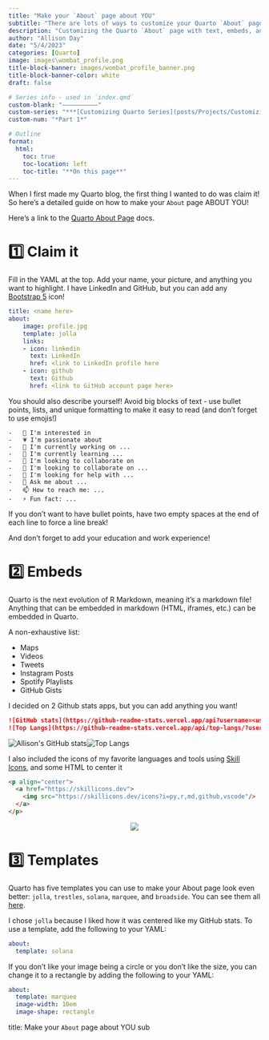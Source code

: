```yaml
---
title: "Make your `About` page about YOU"
subtitle: "There are lots of ways to customize your Quarto `About` page. Here's how I did it!"
description: "Customizing the Quarto `About` page with text, embeds, and more!"
author: "Allison Day"
date: "5/4/2023"
categories: [Quarto]
image: images\wombat_profile.png
title-block-banner: images/wombat_profile_banner.png
title-block-banner-color: white
draft: false

# Series info - used in `index.qmd`
custom-blank: "——————————"
custom-series: "***[Customizing Quarto Series](posts/Projects/CustomizingQuarto/CustomizingQuarto_project.qmd)***"
custom-num: "*Part 1*"

# Outline
format: 
  html: 
    toc: true 
    toc-location: left 
    toc-title: "**On this page**" 
---
```


When I first made my Quarto blog, the first thing I wanted to do was claim it! So here's a detailed guide on how to make your `About` page ABOUT YOU!

Here's a link to the [Quarto About Page](https://quarto.org/docs/websites/website-about.html) docs.

# 1️⃣ Claim it

Fill in the YAML at the top. Add your name, your picture, and anything you want to highlight. I have LinkedIn and GitHub, but you can add any [Bootstrap 5](https://icons.getbootstrap.com/) icon!

``` yaml
title: <name here>
about:
    image: profile.jpg
    template: jolla
    links:
    - icon: linkedin
      text: LinkedIn
      href: <link to LinkedIn profile here
    - icon: github
      text: Github
      href: <link to GitHub account page here>
```

You should also describe yourself! Avoid big blocks of text - use bullet points, lists, and unique formatting to make it easy to read (and don't forget to use emojis!)

    -   👀 I'm interested in
    -   💗 I'm passionate about
    -   🔭 I'm currently working on ...
    -   🌱 I'm currently learning ...
    -   💞️ I'm looking to collaborate on
    -   👯 I'm looking to collaborate on ...
    -   🤔 I'm looking for help with ...
    -   💬 Ask me about ...
    -   📫 How to reach me: ...
    -   ⚡ Fun fact: ...

::: callout-tip
If you don't want to have bullet points, have two empty spaces at the end of each line to force a line break!
:::

And don't forget to add your education and work experience!

# 2️⃣ Embeds

Quarto is the next evolution of R Markdown, meaning it's a markdown file! Anything that can be embedded in markdown (HTML, iframes, etc.) can be embedded in Quarto.

A non-exhaustive list:  

- Maps
- Videos
- Tweets
- Instagram Posts
- Spotify Playlists
- GitHub Gists

I decided on 2 Github stats apps, but you can add anything you want!

```markdown
![GitHub stats](https://github-readme-stats.vercel.app/api?username=<username>&show_icons=true)
![Top Langs](https://github-readme-stats.vercel.app/api/top-langs/?username=<username>&layout=compact)
```

![Allison\'s GitHub stats](https://github-readme-stats.vercel.app/api?username=allisonbday&show_icons=true)![Top Langs](https://github-readme-stats.vercel.app/api/top-langs/?username=allisonbday&layout=compact)

I also included the icons of my favorite languages and tools using [Skill Icons](https://skillicons.dev), and some HTML to center it

```HTML
<p align="center">
  <a href="https://skillicons.dev"> 
    <img src="https://skillicons.dev/icons?i=py,r,md,github,vscode"/> 
  </a>
</p>
```

<p align="center">
  <a href="https://skillicons.dev"> 
    <img src="https://skillicons.dev/icons?i=py,r,md,github,vscode"/> 
  </a>
</p>


# 3️⃣ Templates

Quarto has five templates you can use to make your About page look even better: `jolla`, `trestles`, `solana`, `marquee`, and `broadside`. You can see them all [here](https://quarto.org/docs/websites/website-about.html#templates).

I chose `jolla` because I liked how it was centered like my GitHub stats. To use a template, add the following to your YAML:

```yaml
about:
  template: solana
```

If you don't like your image being a circle or you don't like the size, you can change it to a rectangle by adding the following to your YAML:

```yaml
about:
  template: marquee
  image-width: 10em
  image-shape: rectangle
```

<!-- generate content of title, subtitle, and description of this article -->

title: Make your `About` page about YOU
sub